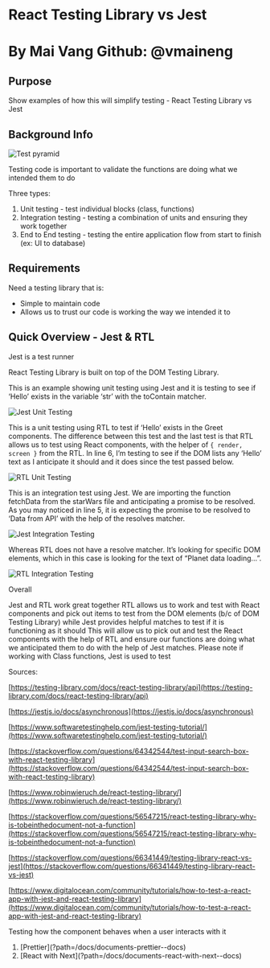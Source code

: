 
# React Testing Library vs Jest

# By Mai Vang Github: @vmaineng

## Purpose

Show examples of how this will simplify testing - React Testing Library vs Jest

## Background Info

![Test pyramid](https://res.cloudinary.com/melt/image/upload/v1715627999/vt98pb0t2aktu8rkb5vi.png)

Testing code is important to validate the functions
are doing what we intended them to do

Three types:

1. Unit testing - test individual blocks (class, functions)
2. Integration testing - testing a combination of units and ensuring they work together
3. End to End testing - testing the entire application flow from start to finish (ex: UI to database)

## Requirements

Need a testing library that is:

- Simple to maintain code
- Allows us to trust our code is working the way we intended it to

## Quick Overview - Jest & RTL

Jest is a test runner

React Testing Library is built on top of the DOM Testing Library.

This is an example showing unit testing using Jest and it is testing to see if ‘Hello’ exists in the variable ‘str’ with the toContain matcher.

![Jest Unit Testing](https://res.cloudinary.com/melt/image/upload/v1715628000/axgtvhafuibkqllad8fu.png)

This is a unit testing using RTL to test if ‘Hello’ exists in the Greet components. The difference between this test and the last test is that RTL allows us to test using React components, with the helper of `{ render, screen }` from the RTL. In line 6, I’m testing to see if the DOM lists any ‘Hello’ text as I anticipate it should and it does since the test passed below.

![RTL Unit Testing](https://res.cloudinary.com/melt/image/upload/v1715627999/gz26whanekulbj0fzqtg.png)

This is an integration test using Jest. We are importing the function fetchData from the starWars file and anticipating a promise to be resolved. As you may noticed in line 5, it is expecting the promise to be resolved to ‘Data from API’ with the help of the resolves matcher.

![Jest Integration Testing](https://res.cloudinary.com/melt/image/upload/v1715628000/yvxwgkqpertwitthkjpx.png)

Whereas RTL does not have a resolve matcher. It’s looking for specific DOM elements, which in this case is looking for the text of “Planet data loading…”.

![RTL Integration Testing](https://res.cloudinary.com/melt/image/upload/v1715627999/nypvfpptewj6edlg1jks.png)

Overall

Jest and RTL work great together
RTL allows us to work and test with React components and pick out items to test from the DOM elements (b/c of DOM Testing Library) while Jest provides helpful matches to test if it is functioning as it should
This will allow us to pick out and test the React components with the help of RTL and ensure our functions are doing what we anticipated them to do with the help of Jest matches.
Please note if working with Class functions, Jest is used to test

Sources:

[https://testing-library.com/docs/react-testing-library/api](https://testing-library.com/docs/react-testing-library/api)

[https://jestjs.io/docs/asynchronous](https://jestjs.io/docs/asynchronous)

[https://www.softwaretestinghelp.com/jest-testing-tutorial/](https://www.softwaretestinghelp.com/jest-testing-tutorial/)

[https://stackoverflow.com/questions/64342544/test-input-search-box-with-react-testing-library](https://stackoverflow.com/questions/64342544/test-input-search-box-with-react-testing-library)

[https://www.robinwieruch.de/react-testing-library/](https://www.robinwieruch.de/react-testing-library/)

[https://stackoverflow.com/questions/56547215/react-testing-library-why-is-tobeinthedocument-not-a-function](https://stackoverflow.com/questions/56547215/react-testing-library-why-is-tobeinthedocument-not-a-function)

[https://stackoverflow.com/questions/66341449/testing-library-react-vs-jest](https://stackoverflow.com/questions/66341449/testing-library-react-vs-jest)

[https://www.digitalocean.com/community/tutorials/how-to-test-a-react-app-with-jest-and-react-testing-library](https://www.digitalocean.com/community/tutorials/how-to-test-a-react-app-with-jest-and-react-testing-library)

Testing how the component behaves when a user interacts with it

<ol className="doc_nav_links">
  <li>[Prettier](?path=/docs/documents-prettier--docs)</li>
  <li>[React with Next](?path=/docs/documents-react-with-next--docs)</li>
</ol>
